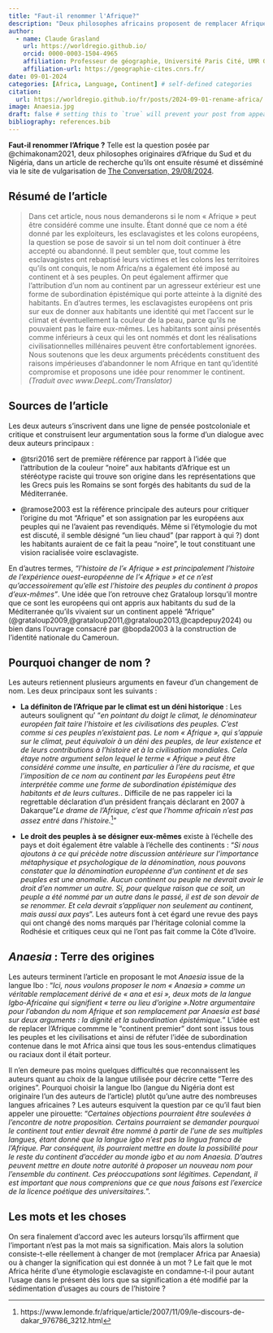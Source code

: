 ```yaml
---
title: "Faut-il renommer l'Afrique?"
description: "Deux philosophes africains proposent de remplacer Afrique par Anaesia"
author:
  - name: Claude Grasland
    url: https://worldregio.github.io/
    orcid: 0000-0003-1504-4965
    affiliation: Professeur de géographie, Université Paris Cité, UMR Géographie-cités
    affiliation-url: https://geographie-cites.cnrs.fr/
date: 09-01-2024
categories: [Africa, Language, Continent] # self-defined categories
citation: 
  url: https://worldregio.github.io/fr/posts/2024-09-01-rename-africa/ 
image: Anaesia.jpg
draft: false # setting this to `true` will prevent your post from appearing on your listing page until you're ready!
bibliography: references.bib
---
```


**Faut-il renommer l'Afrique ?** Telle est la question posée par @chimakonam2021, deux philosophes originaires d'Afrique du Sud et du Nigéria, dans un article de recherche qu'ils ont ensuite résumé et disséminé via le site de vulgarisation de [The Conversation, 29/08/2024](https://theconversation.com/is-africa-a-racial-slur-and-should-the-continent-be-renamed-234740).

## Résumé de l'article

> Dans cet article, nous nous demanderons si le nom « Afrique » peut être considéré comme une insulte. Étant donné que ce nom a été donné par les exploiteurs, les esclavagistes et les colons européens, la question se pose de savoir si un tel nom doit continuer à être accepté ou abandonné. Il peut sembler que, tout comme les esclavagistes ont rebaptisé leurs victimes et les colons les territoires qu'ils ont conquis, le nom Africa/ns a également été imposé au continent et à ses peuples. On peut également affirmer que l'attribution d'un nom au continent par un agresseur extérieur est une forme de subordination épistémique qui porte atteinte à la dignité des habitants. En d'autres termes, les esclavagistes européens ont pris sur eux de donner aux habitants une identité qui met l'accent sur le climat et éventuellement la couleur de la peau, parce qu'ils ne pouvaient pas le faire eux-mêmes. Les habitants sont ainsi présentés comme inférieurs à ceux qui les ont nommés et dont les réalisations civilisationnelles millénaires peuvent être confortablement ignorées. Nous soutenons que les deux arguments précédents constituent des raisons impérieuses d'abandonner le nom Afrique en tant qu'identité compromise et proposons une idée pour renommer le continent. *(Traduit avec www.DeepL.com/Translator)*

## Sources de l'article

Les deux auteurs s'inscrivent dans une ligne de pensée postcoloniale et critique et construisent leur argumentation sous la forme d'un dialogue avec deux auteurs principaux :

-   @tsri2016 sert de première référence par rapport à l'idée que l'attribution de la couleur "noire" aux habitants d'Afrique est un stéréotype raciste qui trouve son origine dans les représentations que les Grecs puis les Romains se sont forgés des habitants du sud de la Méditerranée.

-   @ramose2003 est la référence principale des auteurs pour critiquer l'origine du mot "Afrique" et son assignation par les européens aux peuples qui ne l'avaient pas revendiqués. Même si l'étymologie du mot est discuté, il semble désigné "un lieu chaud" (par rapport à qui ?) dont les habitants auraient de ce fait la peau "noire", le tout constituant une vision racialisée voire esclavagiste.

En d'autres termes, *"l'histoire de l'« Afrique » est principalement l'histoire de l'expérience ouest-européenne de l'« Afrique » et ce n'est qu'accessoirement qu'elle est l'histoire des peuples du continent à propos d'eux-mêmes"*. Une idée que l'on retrouve chez Grataloup lorsqu'il montre que ce sont les européens qui ont appris aux habitants du sud de la Méditerranée qu'ils vivaient sur un continent appelé "Afrique" (@grataloup2009,@grataloup2011,@grataloup2013,@capdepuy2024) ou bien dans l'ouvrage consacré par @bopda2003 à la construction de l'identité nationale du Cameroun.

## Pourquoi changer de nom ?

Les auteurs retiennent plusieurs arguments en faveur d'un changement de nom. Les deux principaux sont les suivants : 

- **La définiton de l'Afrique par le climat est un déni historique** : Les auteurs soulignent qu' "*en pointant du doigt le climat, le dénominateur européen fait taire l'histoire et les civilisations des peuples. C'est comme si ces peuples n'existaient pas. Le nom « Afrique », qui s'appuie sur le climat, peut équivaloir à un déni des peuples, de leur existence et de leurs contributions à l'histoire et à la civilisation mondiales. Cela étaye notre argument selon lequel le terme « Afrique » peut être considéré comme une insulte, en particulier à l'ère du racisme, et que l'imposition de ce nom au continent par les Européens peut être interprétée comme une forme de subordination épistémique des habitants et de leurs cultures.*. Difficile de ne pas rappeler ici la regrettable déclaration d'un président français déclarant en  2007 à Dakarque "*Le drame de l'Afrique, c'est que l'homme africain n'est pas assez entré dans l'histoire.*[^1]"

- **Le droit des peuples à se désigner eux-mêmes** existe à l'échelle des pays et doit également être valable à l'échelle des continents : "*Si nous ajoutons à ce qui précède notre discussion antérieure sur l'importance métaphysique et psychologique de la dénomination, nous pouvons constater que la dénomination européenne d'un continent et de ses peuples est une anomalie. Aucun continent ou peuple ne devrait avoir le droit d'en nommer un autre. Si, pour quelque raison que ce soit, un peuple a été nommé par un autre dans le passé, il est de son devoir de se renommer. Et cela devrait s'appliquer non seulement au continent, mais aussi aux pays*". Les auteurs font à cet égard une revue des pays qui ont changé des noms marqués par l'héritage colonial comme la Rodhésie et critiques ceux qui ne l'ont pas fait comme la Côte d'Ivoire. 

## *Anaesia* : Terre des origines

Les auteurs terminent l'article en proposant le mot *Anaesia* issue de la langue Ibo : "*Ici, nous voulons proposer le nom « Anaesia » comme un véritable remplacement dérivé de « ana et esi », deux mots de la langue Igbo-Africaine qui signifient « terre ou lieu d'origine ».Notre argumentaire pour l'abandon du nom Afrique et son remplacement par Anaesia est basé sur deux arguments : la dignité et la subordination épistémique.*" L'idée est de replacer l'Afrique commme le "continent premier" dont sont issus tous les peuples et les civilisations et ainsi de réfuter l'idée de subordination contenue dans le mot Africa ainsi que tous les sous-entendus climatiques ou raciaux dont il était porteur.

Il n'en demeure pas moins quelques difficultés que reconnaissent les auteurs quant au choix de la langue utilisée pour décrire cette "Terre des origines". Pourquoi choisir la langue Ibo (langue du Nigéria dont est originaire l'un des auteurs de l'article) plutôt qu'une autre des nombreuses langues africaines ? Les auteurs esquivent la question par ce qu'il faut bien appeler une pirouette: "*Certaines objections pourraient être soulevées à l'encontre de notre proposition. Certains pourraient se demander pourquoi le continent tout entier devrait être nommé à partir de l'une de ses multiples langues, étant donné que la langue igbo n'est pas la lingua franca de l'Afrique. Par conséquent, ils pourraient mettre en doute la possibilité pour le reste du continent d'accéder au monde igbo et au nom Anaesia. D'autres peuvent mettre en doute notre autorité à proposer un nouveau nom pour l'ensemble du continent. Ces préoccupations sont légitimes. Cependant, il est important que nous comprenions que ce que nous faisons est l'exercice de la licence poétique des universitaires.*". 

## Les mots et les choses

On sera finalement d'accord avec les auteurs lorsqu'ils affirment que l'important n'est pas la mot mais sa signification. Mais alors la solution consiste-t-elle réellement à changer de mot (remplacer Africa par Anaesia) ou à changer la signification qui est donnée à un mot ? Le fait que le mot Africa hérite d'une étymologie esclavagiste en condamne-t-il pour autant l'usage dans le présent dès lors que sa signification a été modifié par la sédimentation d'usages au cours de l'histoire ? 


[^1]:https://www.lemonde.fr/afrique/article/2007/11/09/le-discours-de-dakar_976786_3212.html